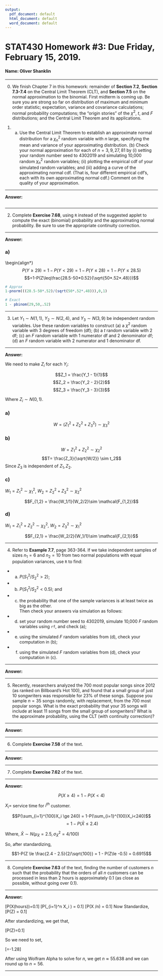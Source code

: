```yaml
---
output:
  pdf_document: default
  html_document: default
  word_document: default
---
```


STAT430 Homework #3: Due Friday, February 15, 2019. 
========================================================

#### Name: Oliver Shanklin

*********************************************************************************
0. We finish Chapter 7 in this homework: remainder of **Section 7.2**, **Section 7.3-7.4** on the Central Limit Theorem (CLT), and **Section 7.5** on the normal approximation to the binomial.  First midterm is coming up.  Be sure you are strong so far on distribution of maximum and minimum order statistic; expectation, variance and covariance calculations; normal probability computations; the "origin stories" of the $\chi^2$, $t$, and $F$ distributions; and the Central Limit Theorem and its applications. 


1. (a) Use the Central Limit Theorem to establish an approximate normal distribution for a $\chi^2_n$ random variable with $n$ large, specifying the mean and variance of your approximating distribution. (b) Check your normal approximation for each of $n=3, 9, 27, 81$ by (i) setting your random number seed to 4302019 and simulating 10,000 random $\chi^2_n$ random variables; (ii) plotting the empirical cdf of your simulated random variables; and (iii) adding a curve of the approximating normal cdf. (That is, four different empirical cdf's, each with its own approximating normal cdf.) Comment on the quality of your approximation. 

*********************************************************************************

**Answer:**


```r



```


*********************************************************************************

2. Complete **Exercise 7.68**, using `R` instead of the suggested applet to compute the exact (binomial) probability and the approximating normal probability. Be sure to use the appropriate continuity correction. 

*********************************************************************************

**Answer:**


### a)
\begin{align*}
$$P(Y \ge 29)= 1- P(Y<29)=1-P(Y\le 28) = 1- P(Y\le28.5)$$
$$=1-P(Z\leq\frac{28.5-50*0.52}{\sqrt{50*.52*.48}})$$

```r
# Approx
1-pnorm(((28.5-50*.52)/(sqrt(50*.52*.48))),0,1)

# Exact
1 - pbinom(29,50,.52)

```




*********************************************************************************


3. Let $Y_1\sim N(1, 1)$, $Y_2\sim N(2, 4)$, and $Y_3\sim N(3, 9)$ be independent random variables.  Use these random variables to construct (a) a $\chi^2$ random variable with 3 degrees of freedom (df); (b) a $t$ random variable with 2 df; (c) an $F$ random variable with 1 numerator df and 2 denominator df; (d) an $F$ random variable with 2 numerator and 1 denominator df. 

*********************************************************************************

**Answer:**

We need to make $Z_i$ for each $Y_i$:

$$Z_1 = \frac{Y_1 - 1}{1}$$
$$Z_2 = \frac{Y_2 - 2}{2}$$
$$Z_3 = \frac{Y_3 - 3}{3}$$

Where $Z_i \sim N(0,1)$.

### a)
$$W = (Z_1^2 + Z_2^2 + Z_3^2) \sim \chi_3^2$$

### b)
$$W = Z_1^2 + Z_2^2 \sim \chi_2^2$$
$$T= \frac{Z_3}{\sqrt{W/2}} \sim t_2$$
Since $Z_3$ is independent of $Z_1, Z_2$.

### c)

$W_1 = Z_1^2 \sim \chi_1^2$, $W_2 = Z_2^2 + Z_3^2 \sim \chi_2^2$

$$F_{1,2} = \frac{W_1/1}{W_2/2}\sim \mathcal{F_{1,2}}$$

### d)

$W_1 = Z_1^2 + Z_2^2 \sim \chi_2^2$, $W_2 = Z_3^2 \sim \chi_1^2$

$$F_{2,1} = \frac{W_2/2}{W_1/1}\sim \mathcal{F_{2,1}}$$



*********************************************************************************

4. Refer to **Example 7.7**, page 363-364. If we take independent samples of sizes $n_1=6$ and $n_2=10$ from two normal populations with equal population variances, use `R` to find:
  * (a) $P(S_1^2/S_2^2>2)$; 
  * (b) $P(S_1^2/S_2^2<0.5)$; and 
  * (c) the probability that one of the sample variances is at least twice as big as the other.  
Then check your answers via simulation as follows:
  * (d) set your random number seed to 4302019, simulate 10,000 $F$ random variables using `rf`, and check (a); 
  * (e) using the simulated $F$ random variables from (d), check your computation in (b); 
  * (f) using the simulated $F$ random variables from (d), check your computation in (c).

*********************************************************************************

**Answer:**



*********************************************************************************

5. Recently, researchers analyzed the 700 most popular songs since 2012 (as ranked on Billboard's Hot 100), and found that a small group of just 10 songwriters was responsible for 23% of these songs. Suppose you sample $n=35$ songs randomly, with replacement, from the 700 most popular songs.  What is the exact probability that  your 35 songs will include at least 11 songs from the small group of songwriters?  What is the approximate probability, using the CLT (with continuity correction)?

*********************************************************************************

**Answer:**


*********************************************************************************

6. Complete **Exercise 7.58** of the text.

*********************************************************************************

**Answer:**


*********************************************************************************

7. Complete **Exercise 7.62** of the text.

*********************************************************************************

**Answer:**


$$P(X\ge4) = 1-P(X<4)$$

$X_i =$ service time for $i^{th}$ customer.

$$P(\sum_{i=1}^{100}X_i \ge 240) = 1-P(\sum_{i=1}^{100}X_i<240)$$
$$= 1-P(\bar X \le 2.4)$$

Where, $\bar X \sim N(\mu_{\bar X} = 2.5, \sigma_{\bar X}^2 = 4/100)$

So, after standardizing,

$$1-P(Z \le \frac{2.4 - 2.5}{2/\sqrt{100}} = 1 - P(Z\le -0.5) = 0.6915$$



*********************************************************************************

8. Complete **Exercise 7.63** of the text, finding the number of customers $n$ such that the probability that the orders of all $n$ customers can be processed in less than 2 hours is approximately 0.1 (as close as possible, without going over 0.1).

*********************************************************************************

**Answer:**

\[P(X\leq2(hours))=0.1\]
\[P(\sum_{i=1}^n X_i \leq 120) = 0.1\]
\[P(\bar X \leq 120/n) = 0.1\]
Now Standardize,
\[P(Z\leq \frac{120/n -2.5}{2/\sqrt{n}}) = 0.1\]

After standardizing, we get that,

\[P(Z\leq -1.28)=0.1\]

So we need to set,

\[\frac{120/n-2.5}{2/\sqrt{2}}=-1.28\]

After using Wolfram Alpha to solve for $n$, we get $n\approx55.638$ and we can round up to $n=56$.





*********************************************************************************